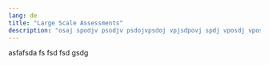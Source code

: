```yaml
---
lang: de
title: "Large Scale Assessments"
description: "osaj spodjv psodjv psdojvpsdoj vpjsdpovj spdj vposdj vposdj pvojsdpovjpsodjv posdj vpojsd povjpsdoj vpsdpvo sdpojvp sdojvposd."
---
```


asfafsda
fs
fsd
fsd
gsdg